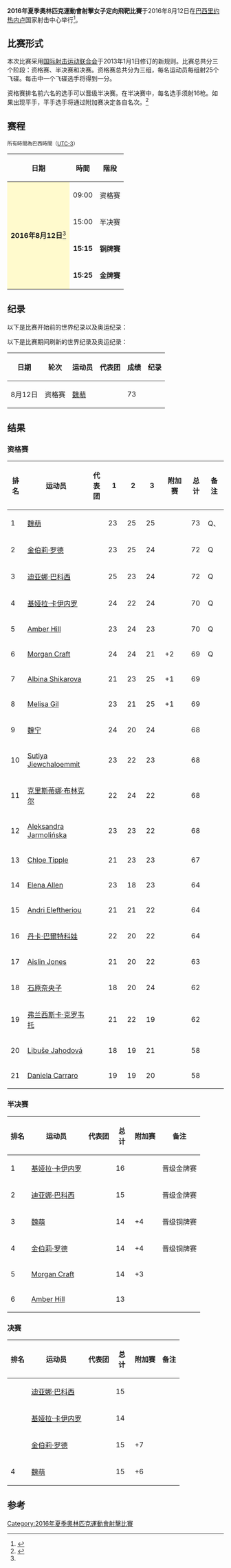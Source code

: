 {{NoteTA|G1=Sports}}
{{Infobox Olympic event
| event       = 女子定向飛靶
| games       = 2016年夏季
| image       = [[File:Rio2016_julho_ZonaB_Deodoro_004_8180_-c-2016_GabrielHeusi_HeusiAction.jpg|300px]]
| caption     = 女子定向飛靶比賽举办地国家射击中心
| venue       = [[國家射擊中心_(里約熱內盧)|國家射擊中心]]
| date        = 2016年8月12日
| competitors = 21
| nations     = 17
| win_label   = 冠军成绩
| win_value   = 15/16（金牌赛）
| gold        = [[迪亚娜·巴科西|迪亚娜·巴科西]]
| goldNOC     = ITA
| silver      = [[基娅拉·卡伊内罗|基娅拉·卡伊内罗]]
| silverNOC   = ITA
| bronze      = [[金伯莉·罗德|金伯莉·罗德]]
| bronzeNOC   = USA
| prev        = [[2012年夏季奧林匹克運動會射擊女子定向飛靶比賽|2012]]
| next        = [[2020年夏季奧林匹克運動會射擊女子定向飛靶比賽|2020]]
}}
{{2016年夏季奧林匹克運動會射擊比賽}}
'''2016年夏季奧林匹克運動會射擊女子定向飛靶比賽'''于2016年8月12日在[[巴西|巴西]][[里约热内卢|里约热内卢]]国家射击中心举行<ref name="Rio">{{cite web |url=https://www.rio2016.com/en/shooting-standings-sh-skeet-women |title=Shooting at the 2016 Summer Olympics – Women's skeet |accessdate=2016-08-12 |work=Rio 2016 |archiveurl=https://web.archive.org/web/20160922172857/https://www.rio2016.com/en/shooting-standings-sh-skeet-women |archivedate=2016-09-22 |dead-url=no }}</ref>。

==比赛形式==
本次比赛采用[[国际射击运动联合会|国际射击运动联合会]]于2013年1月1日修订的新规则。比赛总共分三个阶段：资格赛、半决赛和决赛。资格赛总共分为三组，每名运动员每组射25个飞碟。每击中一个飞碟选手将得到一分。

资格赛排名前六名的选手可以晋级半决赛。在半决赛中，每名选手须射16枪。如果出现平手，平手选手将通过附加赛决定各自名次。<ref name="rules">{{cite web|url=http://www.issf-sports.org/documents/rules/2013/ISSFRuleBook2013-4thPrint-ENG.pdf|work=International Shooting Sport Federation|title=Official Statutes Rules and Regulations|date=2013-01-01|accessdate=2016-09-26|archive-date=2017-03-28|archive-url=https://web.archive.org/web/20170328105910/http://www.issf-sports.org/documents/rules/2013/ISSFRuleBook2013-4thPrint-ENG.pdf|dead-url=no}}</ref>

==赛程==
<small>所有時間為巴西時間（[[UTC-3|UTC-3]]）</small>
{| class="wikitable" width=250px
|- align=left
! 日期
! 時間
! 階段 
|-
|align=center rowspan=4 style=background:lemonchiffon|'''2016年8月12日'''<ref name="Rio"/>
|align=center|09:00
|align=center|资格赛
|-
|align=center|15:00
|align=center|半决赛
|- style=background:lemonchiffon
|align=center|'''15:15'''
|align=center|'''铜牌赛'''
|- style=background:lemonchiffon
|align=center|'''15:25'''
|align=center|'''金牌赛'''
|}

==纪录==
以下是比赛开始前的世界纪录以及奥运纪录：

{{World Olympic Record
| record_type     = 资格赛
| world_athlete   = {{flagathlete|[[迪亚娜·巴科西|迪亚娜·巴科西]]|ITA}}<ref>{{cite web|url=http://www.oasport.it/2015/06/giochi-europei-baku-2015-tiro-a-volo-bacosi-e-cainero-in-semifinale-nello-skeet-record-del-mondo/|script-title=it:Giochi Europei Baku 2015, tiro a volo: Bacosi e Cainero in semifinale nello Skeet! Record del mondo…|publisher=OA Sport|date=2015-06-20|accessdate=2016-09-26|archive-date=2016-09-27|archive-url=https://web.archive.org/web/20160927184435/http://www.oasport.it/2015/06/giochi-europei-baku-2015-tiro-a-volo-bacosi-e-cainero-in-semifinale-nello-skeet-record-del-mondo/|dead-url=no}}</ref><br>{{flagathlete|[[Aleksandra_Jarmolińska|Aleksandra Jarmolińska]]|POL}}<ref>{{cite web|url=http://www.insidethegames.biz/articles/1029238/spada-claims-shoot-off-victory-to-take-opening-gold-of-issf-world-cup-in-gabala|title=Spada claims shoot-off victory to take opening gold of ISSF World Cup in Gabala|publisher=Inside the Games|date=2015-08-08|accessdate=2016-09-27|archive-date=2017-02-28|archive-url=https://web.archive.org/web/20170228021802/http://www.insidethegames.biz/articles/1029238/spada-claims-shoot-off-victory-to-take-opening-gold-of-issf-world-cup-in-gabala|dead-url=no}}</ref><br>{{flagathlete|[[基娅拉·卡伊内罗|基娅拉·卡伊内罗]]|ITA}}<ref>{{cite web|url=http://www.coni.it/it/news/primo-piano/12076-chiara-cainero-trionfa-a-lonato,-suo-l-oro-europeo-nello-skeet.html|script-title=it:Chiara Cainero trionfa a Lonato. E' suo l'oro europeo nello Skeet|publisher=[[意大利國家奧林匹克委員會|Comitato Olimpico Nazionale Italiano]]|date=2016-07-09|accessdate=2016-09-26|archive-date=2016-07-11|archive-url=https://web.archive.org/web/20160711154713/http://www.coni.it/it/news/primo-piano/12076-chiara-cainero-trionfa-a-lonato,-suo-l-oro-europeo-nello-skeet.html|dead-url=no}}</ref>
| world_mark      = 75
| world_place     = {{AZE}}[[巴库|巴库]]<br>{{AZE}}[[蓋貝萊|蓋貝萊]]<br>{{ITA}}[[洛纳托德尔加尔达|洛纳托德尔加尔达]]
| world_date      = 2015年6月20日<br>2015年8月8日<br>2016年7月9日
| olympic_athlete = ''国际射击运动联合会自2013年1月1日实施新规''<ref name="rules"/>
| olympic_mark    = —
| olympic_place   = <center>—</center>
| olympic_date    = <center>—</center>
}}

以下是比赛期间刷新的世界纪录及奥运纪录：

{| class=wikitable style=text-align:center
! 日期 !! 轮次 !! 运动员 !! 代表团 !! 成绩 !! 纪录
|-
| 8月12日 || 资格赛 || align=left|[[魏萌|魏萌]] || align=left|{{flagIOC|CHN|2016年夏季}} || 73 || {{abbr|'''OR'''|奥运纪录}}
|}

==结果==
===资格赛===
{| class="wikitable sortable" style="text-align:center"
!排名
!运动员
!代表团
!class="unsortable" style="width: 28px"|1 
!class="unsortable" style="width: 28px"|2
!class="unsortable" style="width: 28px"|3
!class="unsortable" style="width: 45px"|附加赛
!总计
!class="unsortable"|备注
|-bgcolor=#ccffcc
| 1
|align="left"| [[魏萌|魏萌]]
|align="left"| {{flagIOC|CHN|2016年夏季}}
| 23 || 25 || 25 |||| 73 || Q、{{abbr|'''OR'''|奥运纪录}}
|-bgcolor=#ccffcc
| 2
|align="left"| [[金伯莉·罗德|金伯莉·罗德]]
|align="left"| {{flagIOC|USA|2016年夏季}}
| 23 || 25 || 24 |||| 72 || Q
|-bgcolor=#ccffcc
| 3
|align="left"| [[迪亚娜·巴科西|迪亚娜·巴科西]]
|align="left"| {{flagIOC|ITA|2016年夏季}}
| 25 || 23 || 24 |||| 72 || Q
|-bgcolor=#ccffcc
| 4
|align="left"| [[基娅拉·卡伊内罗|基娅拉·卡伊内罗]]
|align="left"| {{flagIOC|ITA|2016年夏季}}
| 24 || 22 || 24 |||| 70 || Q
|-bgcolor=#ccffcc
| 5
|align="left"| [[Amber_Hill|Amber Hill]]
|align="left"| {{flagIOC|GBR|2016年夏季}}
| 23 || 24 || 23 |||| 70 || Q
|-bgcolor=#ccffcc
| 6
|align="left"| [[Morgan_Craft|Morgan Craft]]
|align="left"| {{flagIOC|USA|2016年夏季}}
| 24 || 24 || 21 || +2 || 69 || Q
|-
| 7
|align="left"| [[Albina_Shikarova|Albina Shikarova]]
|align="left"| {{flagIOC|RUS|2016年夏季}}
| 21 || 23 || 25 || +1 || 69 || 
|-
| 8
|align="left"| [[Melisa_Gil|Melisa Gil]]
|align="left"| {{flagIOC|ARG|2016年夏季}}
| 23 || 21 || 25 || +1 || 69 || 
|-
| 9
|align="left"| [[魏宁|魏宁]]
|align="left"| {{flagIOC|CHN|2016年夏季}}
| 24 || 20 || 24 |||| 68 || 
|-
| 10
|align="left"| [[Sutiya_Jiewchaloemmit|Sutiya Jiewchaloemmit]]
|align="left"| {{flagIOC|THA|2016年夏季}}
| 23 || 22 || 23 |||| 68 || 
|-
| 11
|align="left"| [[克里斯蒂娜·布林克尔|克里斯蒂娜·布林克尔]]
|align="left"| {{flagIOC|GER|2016年夏季}}
| 22 || 24 || 22 |||| 68 || 
|-
| 12
|align="left"| [[Aleksandra_Jarmolińska|Aleksandra Jarmolińska]]
|align="left"| {{flagIOC|POL|2016年夏季}}
| 23 || 23 || 22 |||| 68 || 
|-
| 13
|align="left"| [[Chloe_Tipple|Chloe Tipple]]
|align="left"| {{flagIOC|NZL|2016年夏季}}
| 21 || 23 || 23 |||| 67 ||
|- 
| 14
|align="left"| [[Elena_Allen|Elena Allen]]
|align="left"| {{flagIOC|GBR|2016年夏季}}
| 23 || 18 || 23 |||| 64 || 
|-
| 15
|align="left"| [[Andri_Eleftheriou|Andri Eleftheriou]]
|align="left"| {{flagIOC|CYP|2016年夏季}}
| 21 || 21 || 22 |||| 64 || 
|-
| 16
|align="left"| [[丹卡·巴爾特科娃|丹卡·巴爾特科娃]]
|align="left"| {{flagIOC|SVK|2016年夏季}}
| 22 || 20 || 22 |||| 64 || 
|-
| 17
|align="left"| [[Aislin_Jones|Aislin Jones]]
|align="left"| {{flagIOC|AUS|2016年夏季}}
| 21 || 20 || 22 |||| 63 || 
|-
| 18
|align="left"| [[石原奈央子|石原奈央子]]
|align="left"| {{flagIOC|JPN|2016年夏季}}
| 18 || 20 || 24 |||| 62 || 
|-
| 19
|align="left"| [[弗兰西斯卡·克罗韦托|弗兰西斯卡·克罗韦托]]
|align="left"| {{flagIOC|CHI|2016年夏季}}
| 21 || 22 || 19 |||| 62 || 
|-
| 20
|align="left"| [[Libuše_Jahodová|Libuše Jahodová]]
|align="left"| {{flagIOC|CZE|2016年夏季}}
| 18 || 19 || 21 |||| 58 || 
|-
| 21
|align="left"| [[Daniela_Carraro|Daniela Carraro]]
|align="left"| {{flagIOC|BRA|2016年夏季}}
| 19 || 19 || 20 |||| 58 || 
|}

===半决赛===
{| class="wikitable sortable" style="text-align:center"
!排名
!运动员
!代表团
!class="unsortable" style="width: 28px"|总计
!附加赛
!class="unsortable"|备注
|-bgcolor=#ccffcc
|1
|align="left"|[[基娅拉·卡伊内罗|基娅拉·卡伊内罗]]
|align="left"|{{flagIOC|ITA|2016年夏季}}
| 16 || || 晋级金牌赛
|-bgcolor=#ccffcc
|2
|align="left"|[[迪亚娜·巴科西|迪亚娜·巴科西]]
|align="left"|{{flagIOC|ITA|2016年夏季}} 
| 15 || || 晋级金牌赛
|-bgcolor=#ccccff
|3
|align="left"|[[魏萌|魏萌]]
|align="left"|{{flagIOC|CHN|2016年夏季}}
| 14 || +4 || 晋级铜牌赛
|-bgcolor=#ccccff
| 4
|align="left"|[[金伯莉·罗德|金伯莉·罗德]]
|align="left"|{{flagIOC|USA|2016年夏季}} 
| 14 || +4 || 晋级铜牌赛
|-
| 5
|align="left"|[[Morgan_Craft|Morgan Craft]]
|align="left"|{{flagIOC|USA|2016年夏季}} 
| 14 || +3 || 
|-
| 6
|align="left"|[[Amber_Hill|Amber Hill]]
|align="left"|{{flagIOC|GBR|2016年夏季}} 
| 13 || ||
|}

===决赛===
{| class="wikitable sortable" style="text-align:center"
!排名
!运动员
!代表团
!class="unsortable" style="width: 28px"|总计
!附加赛
!class="unsortable"|备注
|-
|align="center"|{{gold01}}
|align="left"|[[迪亚娜·巴科西|迪亚娜·巴科西]]
|align="left"|{{flagIOC|ITA|2016年夏季}}
| 15 || || 
|-
|align="center"|{{silver02}}
|align="left"|[[基娅拉·卡伊内罗|基娅拉·卡伊内罗]]
|align="left"|{{flagIOC|ITA|2016年夏季}} 
| 14 || || 
|- style="border-style: solid; border-width: 3px 0px 0px 0px;"
|align="center"|{{bronze03}}
|align="left"|[[金伯莉·罗德|金伯莉·罗德]]
|align="left"|{{flagIOC|USA|2016年夏季}} 
| 15 || +7 || 
|-
| 4
|align="left"|[[魏萌|魏萌]]
|align="left"|{{flagIOC|CHN|2016年夏季}}
| 15 || +6 || 
|}

==参考==
{{Reflist}}

[[Category:2016年夏季奧林匹克運動會射擊比賽|Category:2016年夏季奧林匹克運動會射擊比賽]]